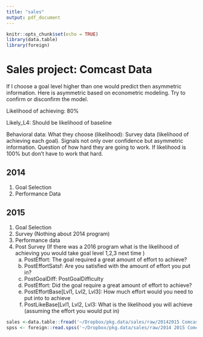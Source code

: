 ```yaml
---
title: "sales"
output: pdf_document
---
```


```r
knitr::opts_chunk$set(echo = TRUE)
library(data.table)
library(foreign)
```

# Sales project: Comcast Data

If I choose a goal level higher than one would predict then asymmetric information.
Here is asymmetric based on econometric modeling. Try to confirm or disconfirm the model.

Likelihood of achieving: 80\%

Likely_L4: Should be likelihood of baseline

Behavioral data: What they choose (likelihood): Survey data (likelihood of achieving each goal). Signals not only over confidence but asymmetric information.
Question of how hard they are going to work. If likelihood is 100\% but don't have to work that hard.

## 2014

1. Goal Selection
2. Performance Data

## 2015

1. Goal Selection
2. Survey (Nothing about 2014 program)
3. Performance data
4. Post Survey (If there was a 2016 program what is the likelihood of achieving you would take goal level 1,2,3 next time )
    a. PostEffort: The goal required a great amount of effort to achieve?
    b. PostEffortSatsf: Are you satisfied with the amount of effort you put in?
    b. PostGoalDiff: PostGoalDifficulty
    d. PostEffort: Did the goal require a great amount of effort to achieve?
    e. PostEffortBase[Lvl1, Lvl2, Lvl3]: How much effort would you need to put into to achieve
    f. PostLikeBase[Lvl1, Lvl2, Lvl3: What is the likelihood you will achieve (assuming the effort you would put in)
    
```r
sales <-data.table::fread('~/Dropbox/pkg.data/sales/raw/20142015 Comcast w SurveyQs Conf.csv')
spss <- foreign::read.spss('~/Dropbox/pkg.data/sales/raw/2014 2015 Comcast w  2015 Survey Qs Conf.sav')
```

